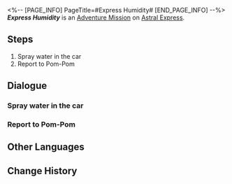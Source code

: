 <%-- [PAGE_INFO]
PageTitle=#Express Humidity#
[END_PAGE_INFO] --%>
{{Stub|Dialogue.}}
{{Mission Infobox
|id            = 4050027
|title         = 
|image         = <!--Mission Express Humidity.png-->
|type          = Adventure
|event_name    = 
|chapter       = 
|requirements  = 
|summary       = <!--official mission summary from Fate's Atlas-->
|characters    = Pom-Pom; Trailblazer
|startLocation = [[Astral Express]] - [[Parlor Car]]
|world         = Astral Express
|area          = Parlor Car
|prev          = 
|next          = 
|rewards       = Sparse Aether*2; Meteoric Alloy*1; Credit*8,000
}}
'''''Express Humidity''''' is an [[Adventure Mission]] on [[Astral Express]].

==Steps==
# Spray water in the car
# Report to Pom-Pom

<!--
==Gameplay Notes==

--><!--
==Trial Character==

-->
==Dialogue==
{{Stub Dialogue}}
{{Dialogue Start}}
:{{tx}}
{{Dialogue End}}

===Spray water in the car===
{{Mission Description|type=adventure|location=Parlor Car|update|The humidifier in the car is broken, Pom-Pom needs you to sprinkle water to maintain the humidity in the car.}}
{{Dialogue Start}}
:{{tx}}
{{Dialogue End}}

===Report to Pom-Pom===
{{Dialogue Start}}
:{{tx}}
{{Dialogue End}}

==Other Languages==
{{Other Languages
|en   = Express Humidity
|zhs  = 列车湿度
|zht  = 列車濕度
|ja   = 列車の湿度
|ko   = 열차 습도
|es   = La humedad del Expreso
|fr   = Humidité Express
|ru   = Влажность экспресса
|th   = ความชื้นของรถไฟ
|vi   = Độ Ẩm Đội Tàu
|de   = Express-Luftfeuchte
|id   = Kelembapan Express
|pt   = Umidade Expressa
}}

==Change History==
{{Change History|1.0}}
